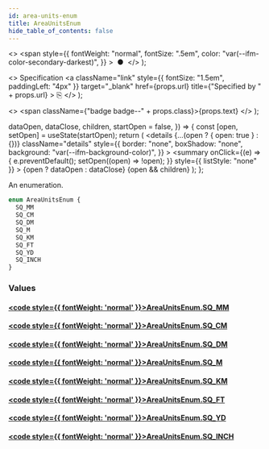 ```yaml
---
id: area-units-enum
title: AreaUnitsEnum
hide_table_of_contents: false
---
```


  <>
    <span
      style={{
        fontWeight: "normal",
        fontSize: ".5em",
        color: "var(--ifm-color-secondary-darkest)",
      }}
    >
      &nbsp;●&nbsp;
    </span>
  </>
);

  <>
    Specification
    <a
      className="link"
      style={{ fontSize: "1.5em", paddingLeft: "4px" }}
      target="\_blank"
      href={props.url}
      title={"Specified by " + props.url}
    >
      ⎘
    </a>
  </>
);

  <>
    <span className={"badge badge--" + props.class}>{props.text}</span>
  </>
);


  dataOpen,
  dataClose,
  children,
  startOpen = false,
}) => {
  const [open, setOpen] = useState(startOpen);
  return (
    <details
      {...(open ? { open: true } : {})}
      className="details"
      style={{
        border: "none",
        boxShadow: "none",
        background: "var(--ifm-background-color)",
      }}
    >
      <summary
        onClick={(e) => {
          e.preventDefault();
          setOpen((open) => !open);
        }}
        style={{ listStyle: "none" }}
      >
        {open ? dataOpen : dataClose}
      </summary>
      {open && children}
    </details>
  );
};

An enumeration.

```graphql
enum AreaUnitsEnum {
  SQ_MM
  SQ_CM
  SQ_DM
  SQ_M
  SQ_KM
  SQ_FT
  SQ_YD
  SQ_INCH
}
```

### Values

#### [<code style={{ fontWeight: 'normal' }}>AreaUnitsEnum.<b>SQ_MM</b></code>](#)

>

#### [<code style={{ fontWeight: 'normal' }}>AreaUnitsEnum.<b>SQ_CM</b></code>](#)

>

#### [<code style={{ fontWeight: 'normal' }}>AreaUnitsEnum.<b>SQ_DM</b></code>](#)

>

#### [<code style={{ fontWeight: 'normal' }}>AreaUnitsEnum.<b>SQ_M</b></code>](#)

>

#### [<code style={{ fontWeight: 'normal' }}>AreaUnitsEnum.<b>SQ_KM</b></code>](#)

>

#### [<code style={{ fontWeight: 'normal' }}>AreaUnitsEnum.<b>SQ_FT</b></code>](#)

>

#### [<code style={{ fontWeight: 'normal' }}>AreaUnitsEnum.<b>SQ_YD</b></code>](#)

>

#### [<code style={{ fontWeight: 'normal' }}>AreaUnitsEnum.<b>SQ_INCH</b></code>](#)

>
